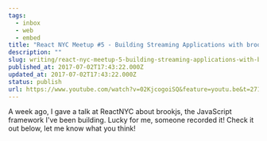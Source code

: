 ```yaml
---
tags:
  - inbox
  - web
  - embed
title: "React NYC Meetup #5 - Building Streaming Applications with brookjs - James DiGioia"
description: ""
slug: writing/react-nyc-meetup-5-building-streaming-applications-with-brookjs-james-digioia
published_at: 2017-07-02T17:43:22.000Z
updated_at: 2017-07-02T17:43:22.000Z
status: publish
url: https://www.youtube.com/watch?v=02KjcogoiSQ&feature=youtu.be&t=271
---
```

A week ago, I gave a talk at ReactNYC about brookjs, the JavaScript framework I've been building. Lucky for me, someone recorded it! Check it out below, let me know what you think!
